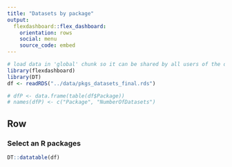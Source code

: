 ```yaml
---
title: "Datasets by package"
output: 
  flexdashboard::flex_dashboard:
    orientation: rows
    social: menu
    source_code: embed
---
```


```r
# load data in 'global' chunk so it can be shared by all users of the dashboard
library(flexdashboard)
library(DT)
df <- readRDS("../data/pkgs_datasets_final.rds")

# dfP <- data.frame(table(df$Package))
# names(dfP) <- c("Package", "NumberOfDatasets")
```

Row
-----------------------------------------------------------------------

### Select an R packages

```r
DT::datatable(df)
```
